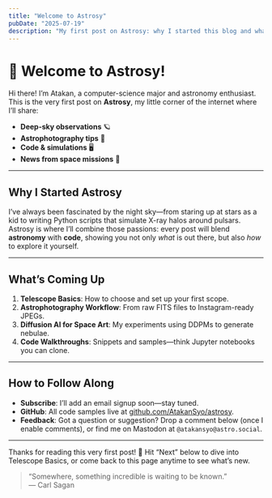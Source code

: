 ```yaml
---
title: "Welcome to Astrosy"
pubDate: "2025-07-19"
description: "My first post on Astrosy: why I started this blog and what to expect."
---
```


# 🚀 Welcome to Astrosy!

Hi there! I’m Atakan, a computer-science major and astronomy enthusiast. This is the very first post on **Astrosy**, my little corner of the internet where I’ll share:

- **Deep-sky observations** 🪐  
- **Astrophotography tips** 📸  
- **Code & simulations** 🖥️  
- **News from space missions** 🚀  

---

## Why I Started Astrosy

I’ve always been fascinated by the night sky—from staring up at stars as a kid to writing Python scripts that simulate X-ray halos around pulsars. Astrosy is where I’ll combine those passions: every post will blend **astronomy** with **code**, showing you not only _what_ is out there, but also _how_ to explore it yourself.

---

## What’s Coming Up

1. **Telescope Basics**: How to choose and set up your first scope.  
2. **Astrophotography Workflow**: From raw FITS files to Instagram-ready JPEGs.  
3. **Diffusion AI for Space Art**: My experiments using DDPMs to generate nebulae.  
4. **Code Walkthroughs**: Snippets and samples—think Jupyter notebooks you can clone.

---

## How to Follow Along

- **Subscribe**: I’ll add an email signup soon—stay tuned.  
- **GitHub**: All code samples live at [github.com/AtakanSyo/astrosy](https://github.com/AtakanSyo/astrosy).  
- **Feedback**: Got a question or suggestion? Drop a comment below (once I enable comments), or find me on Mastodon at `@atakansyo@astro.social`.

---

Thanks for reading this very first post! 🌟 Hit “Next” below to dive into Telescope Basics, or come back to this page anytime to see what’s new.

> “Somewhere, something incredible is waiting to be known.”  
> — Carl Sagan